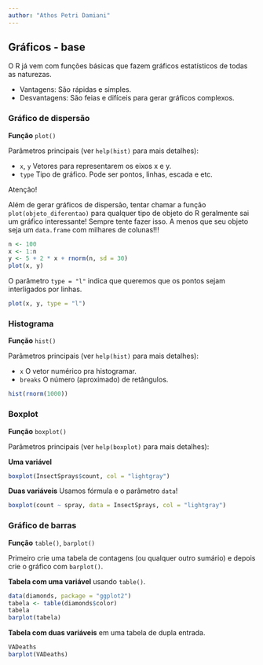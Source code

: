 ```yaml
---
author: "Athos Petri Damiani"
---
```


## Gráficos - base

O R já vem com funções básicas que fazem gráficos estatísticos de todas as naturezas. 

- Vantagens: São rápidas e simples.
- Desvantagens: São feias e difíceis para gerar gráficos complexos.

### Gráfico de dispersão

**Funçăo** `plot()`

Parâmetros principais (ver `help(hist)` para mais detalhes):

- `x`, `y` Vetores para representarem os eixos x e y.
- `type` Tipo de gráfico. Pode ser pontos, linhas, escada e etc.

<div class='admonition note'>
<p class='admonition-title'>
Atenção!
</p>
<p> 
Além de gerar gráficos de dispersão, tentar chamar a função `plot(objeto_diferentao)` para qualquer tipo de objeto do R geralmente sai um gráfico interessante! Sempre tente fazer isso. A menos que seu objeto seja um `data.frame` com milhares de colunas!!!
</p>
</div>

```r
n <- 100
x <- 1:n
y <- 5 + 2 * x + rnorm(n, sd = 30)
plot(x, y)
```

O parâmetro `type = "l"` indica que queremos que os pontos sejam interligados por linhas.

```r
plot(x, y, type = "l")
```

### Histograma

**Funçăo** `hist()`

Parâmetros principais (ver `help(hist)` para mais detalhes):

- `x` O vetor numérico pra histogramar.
- `breaks` O número (aproximado) de retângulos.

```r
hist(rnorm(1000))
```

### Boxplot

**Função** `boxplot()`

Parâmetros principais (ver `help(boxplot)` para mais detalhes):

**Uma variável**

```r
boxplot(InsectSprays$count, col = "lightgray")
```

**Duas variáveis** Usamos fórmula e o parâmetro `data`!

```r
boxplot(count ~ spray, data = InsectSprays, col = "lightgray")
```

### Gráfico de barras

**Função** `table()`, `barplot()`

Primeiro crie uma tabela de contagens (ou qualquer outro sumário) e depois crie o gráfico com `barplot()`.

**Tabela com uma variável** usando `table()`.

```r
data(diamonds, package = "ggplot2")
tabela <- table(diamonds$color)
tabela
barplot(tabela)
```

**Tabela com duas variáveis** em uma tabela de dupla entrada.

```r
VADeaths
barplot(VADeaths) 
```

